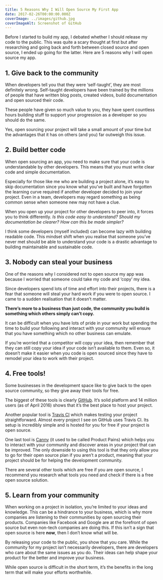 ```yaml
---
title: 5 Reasons Why I Will Open Source My First App
date: 2017-02-26T00:00:00.000Z
coverImage: ../images/github.jpg
coverImageAlt: Screenshot of GitHub
---
```


Before I started to build my app, I debated whether I should release my code to the public. This was quite a scary thought at first but after researching and going back and forth between closed source and open source, I ended up going for the latter. Here are 5 reasons why I will open source my app.

## 1. Give back to the community

When developers tell you that they were ‘self-taught’, they are most definitely wrong. Self-taught developers have been trained by the millions of people that have written blog posts, created videos, build documentation and open sourced their code.

These people have given so much value to you, they have spent countless hours building stuff to support your progression as a developer so you should do the same.

Yes, open sourcing your project will take a small amount of your time but the advantages that it has on others (and you) far outweigh this issue.

## 2. Build better code

When open sourcing an app, you need to make sure that your code is understandable by other developers. This means that you must write clear code and simple documentation.

Especially for those like me who are building a project alone, it’s easy to skip documentation since you know what you’ve built and have forgotten the learning curve required if another developer decided to join your project. Even in a team, developers may regard something as being common sense when someone new may not have a clue.

When you open up your project for other developers to peer into, it forces you to think differently. _Is this code easy to understand? Should my documentation be clearer? How can this be made simpler?_

I think some developers (myself included) can become lazy with building readable code. This mindset shift when you realise that someone you’ve never met should be able to understand your code is a drastic advantage to building maintainable and sustainable code.

## 3. Nobody can steal your business

One of the reasons why I considered not to open source my app was because I worried that someone could take my code and ‘copy’ my idea.

Since developers spend lots of time and effort into their projects, there is a fear that someone will steal your hard work if you were to open source. I came to a sudden realisation that it doesn’t matter.

**There’s more to a business than just code, the community you build is something which others simply can’t copy.**

It can be difficult when you have lots of pride in your work but spending the time to build your following and interact with your community will ensure that you have something which no other business can emulate.

If you’re worried that a competitor will copy your idea, then remember that they can still copy your idea if your code isn’t available to them. Even so, it doesn’t make it easier when you code is open sourced since they have to remodel your idea to work with their project.

## 4. Free tools!

Some businesses in the development space like to give back to the open source community, so they give away their tools for free.

The biggest of these tools is clearly [GitHub](https://github.com/). It’s solid platform and 14 million users (as of April 2016) shows that it’s the best place to host your project.

Another popular tool is [Travis CI](https://travis-ci.org/) which makes testing your project straightforward. Almost every project I see on GitHub uses Travis CI. Its setup is incredibly simple and is hosted for you for free if your project is open source.

One last tool is [Canny](https://canny.io/) (it used to be called Product Pains) which helps you to interact with your community and discover areas in your project that can be improved. The only downside to using this tool is that they only allow you to go for their open source plan if you aren’t a product, meaning that your project should be for helping the development community.

There are several other tools which are free if you are open source, I recommend you research what tools you need and check if there is a free open source solution.

## 5. Learn from your community

When working on a project in isolation, you’re limited to your ideas and knowledge. This can be a hindrance to your business, which is why more companies are listening to their communities by open sourcing their products. Companies like Facebook and Google are at the forefront of open source but even non-tech companies are doing this. If this isn’t a sign that open source is here **now**, then I don’t know what will be.

By releasing your code to the public, you show that you care. While the community for my project isn’t necessarily developers, there are developers who care about the same issues as you do. Their ideas can help shape your product for the better and improve your business.

While open source is difficult in the short term, it’s the benefits in the long term that will make your efforts worthwhile.
